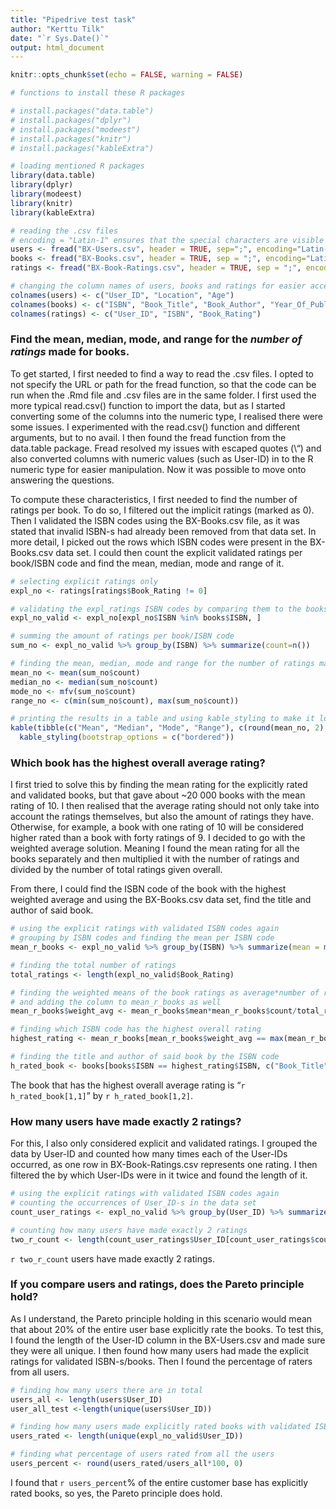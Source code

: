 ```yaml
---
title: "Pipedrive test task"
author: "Kerttu Tilk"
date: "`r Sys.Date()`"
output: html_document
---
```


```r
knitr::opts_chunk$set(echo = FALSE, warning = FALSE)
```

```r

# functions to install these R packages

# install.packages("data.table") 
# install.packages("dplyr")
# install.packages("modeest")
# install.packages("knitr")
# install.packages("kableExtra")

# loading mentioned R packages
library(data.table)
library(dplyr)
library(modeest)
library(knitr)
library(kableExtra)

# reading the .csv files
# encoding = "Latin-1" ensures that the special characters are visible
users <- fread("BX-Users.csv", header = TRUE, sep=";", encoding="Latin-1")
books <- fread("BX-Books.csv", header = TRUE, sep = ";", encoding="Latin-1")
ratings <- fread("BX-Book-Ratings.csv", header = TRUE, sep = ";", encoding="Latin-1")

# changing the column names of users, books and ratings for easier access
colnames(users) <- c("User_ID", "Location", "Age")
colnames(books) <- c("ISBN", "Book_Title", "Book_Author", "Year_Of_Publication", "Publisher", "Image_URL_S", "Image_URL_M", "Image_URL_L")
colnames(ratings) <- c("User_ID", "ISBN", "Book_Rating")

```

### Find the mean, median, mode, and range for the *number of ratings* made for books. 

To get started, I first needed to find a way to read the .csv files. I opted to not specify the URL or path for the fread function, so that the code can be run when the .Rmd file and .csv files are in the same folder. I first used the more typical read.csv() function to import the data, but as I started converting some of the columns into the numeric type, I realised there were some issues. I experimented with the read.csv() function and different arguments, but to no avail. I then found the fread function from the data.table package. Fread resolved my issues with escaped quotes (\\") and also converted columns with numeric values (such as User-ID) in to the R numeric type for easier manipulation. Now it was possible to move onto answering the questions.

To compute these characteristics, I first needed to find the number of ratings per book. To do so, I filtered out the implicit ratings (marked as 0). Then I validated the ISBN codes using the BX-Books.csv file, as it was stated that invalid ISBN-s had already been removed from that data set. In more detail, I picked out the rows which ISBN codes were present in the BX-Books.csv data set. I could then count the explicit validated ratings per book/ISBN code and find the mean, median, mode and range of it.

```r

# selecting explicit ratings only
expl_no <- ratings[ratings$Book_Rating != 0]

# validating the expl_ratings ISBN codes by comparing them to the books ISBN codes
expl_no_valid <- expl_no[expl_no$ISBN %in% books$ISBN, ]

# summing the amount of ratings per book/ISBN code
sum_no <- expl_no_valid %>% group_by(ISBN) %>% summarize(count=n())

# finding the mean, median, mode and range for the number of ratings made for books
mean_no <- mean(sum_no$count)
median_no <- median(sum_no$count)
mode_no <- mfv(sum_no$count)
range_no <- c(min(sum_no$count), max(sum_no$count))

# printing the results in a table and using kable_styling to make it look better
kable(tibble(c("Mean", "Median", "Mode", "Range"), c(round(mean_no, 2), median_no, mode_no, paste(range_no[1],"—",range_no[2],sep=""))), col.names = NULL, caption = "Characteristics of the number of ratings") %>%
  kable_styling(bootstrap_options = c("bordered"))

```
### Which book has the highest overall average rating?

I first tried to solve this by finding the mean rating for the explicitly rated and validated books, but that gave about ~20 000 books with the mean rating of 10. I then realised that the average rating should not only take into account the ratings themselves, but also the amount of ratings they have. Otherwise, for example, a book with one rating of 10 will be considered higher rated than a book with forty ratings of 9. I decided to go with the weighted average solution. Meaning I found the mean rating for all the books separately and then multiplied it with the number of ratings and divided by the number of total ratings given overall. 

From there, I could find the ISBN code of the book with the highest weighted average and using the BX-Books.csv data set, find the title and author of said book.

```r

# using the explicit ratings with validated ISBN codes again
# grouping by ISBN codes and finding the mean per ISBN code
mean_r_books <- expl_no_valid %>% group_by(ISBN) %>% summarize(mean = mean(Book_Rating), count=n())

# finding the total number of ratings
total_ratings <- length(expl_no_valid$Book_Rating)

# finding the weighted means of the book ratings as average*number of ratings/total number of ratings
# and adding the column to mean_r_books as well
mean_r_books$weight_avg <- mean_r_books$mean*mean_r_books$count/total_ratings

# finding which ISBN code has the highest overall rating
highest_rating <- mean_r_books[mean_r_books$weight_avg == max(mean_r_books$weight_avg), ]

# finding the title and author of said book by the ISBN code
h_rated_book <- books[books$ISBN == highest_rating$ISBN, c("Book_Title", "Book_Author")]

```

The book that has the highest overall average rating is "`r h_rated_book[1,1]`" by `r h_rated_book[1,2]`.

### How many users have made exactly 2 ratings? 

For this, I also only considered explicit and validated ratings. I grouped the data by User-ID and counted how many times each of the User-IDs occurred, as one row in BX-Book-Ratings.csv represents one rating. I then filtered the  by which User-IDs were in it twice and found the length of it. 

```r

# using the explicit ratings with validated ISBN codes again
# counting the occurrences of User_ID-s in the data set
count_user_ratings <- expl_no_valid %>% group_by(User_ID) %>% summarize(count=n())

# counting how many users have made exactly 2 ratings
two_r_count <- length(count_user_ratings$User_ID[count_user_ratings$count == 2])

```

`r two_r_count` users have made exactly 2 ratings.

### If you compare users and ratings, does the Pareto principle hold?

As I understand, the Pareto principle holding in this scenario would mean that about 20% of the entire user base explicitly rate the books. To test this, I found the length of the User-ID column in the BX-Users.csv and made sure they were all unique. I then found how many users had made the explicit ratings for validated ISBN-s/books. Then I found the percentage of raters from all users.

```r

# finding how many users there are in total 
users_all <- length(users$User_ID) 
user_all_test <-length(unique(users$User_ID))

# finding how many users made explicitly rated books with validated ISBN codes
users_rated <- length(unique(expl_no_valid$User_ID)) 

# finding what percentage of users rated from all the users
users_percent <- round(users_rated/users_all*100, 0) 

```

I found that `r users_percent`% of the entire customer base has explicitly rated books, so yes, the Pareto principle does hold.

